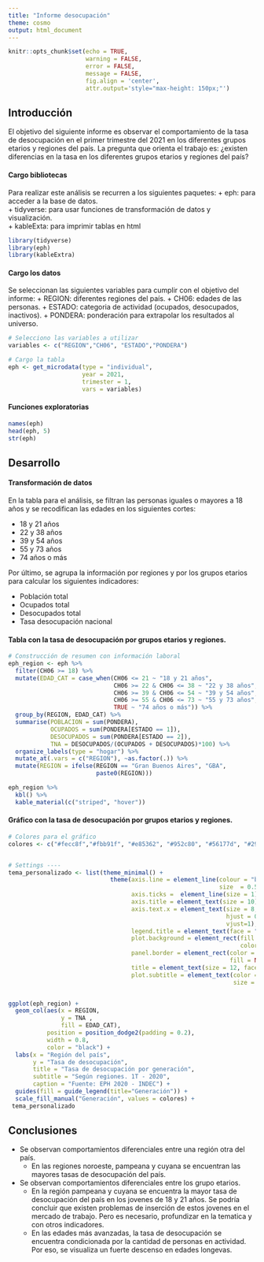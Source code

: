 ```yaml
---
title: "Informe desocupación"
theme: cosmo
output: html_document
---
```


```r
knitr::opts_chunk$set(echo = TRUE, 
                      warning = FALSE, 
                      error = FALSE,
                      message = FALSE,
                      fig.align = 'center', 
                      attr.output='style="max-height: 150px;"')
```

## Introducción

El objetivo del siguiente informe es observar el comportamiento de la tasa de desocupación en el primer trimestre del 2021 en los diferentes grupos etarios y regiones del país. La pregunta que orienta el trabajo es: ¿existen diferencias en la tasa en los diferentes grupos etarios y regiones del país?

#### Cargo bibliotecas 

Para realizar este análisis se recurren a los siguientes paquetes: 
+ eph: para acceder a la base de datos.  
+ tidyverse: para usar funciones de transformación de datos y visualización.  
+ kableExta: para imprimir tablas en html 

```r
library(tidyverse)
library(eph)
library(kableExtra)
```

#### Cargo los datos
Se seleccionan las siguientes variables para cumplir con el objetivo del informe:
+ REGION: diferentes regiones del país.
+ CH06: edades de las personas.
+ ESTADO: categoria de actividad (ocupados, desocupados, inactivos).
+ PONDERA: ponderación para extrapolar los resultados al universo.

```r
# Selecciono las variables a utilizar 
variables <- c("REGION","CH06", "ESTADO","PONDERA")

# Cargo la tabla
eph <- get_microdata(type = "individual",
                     year = 2021,
                     trimester = 1,
                     vars = variables)
```

#### Funciones exploratorias
```r
names(eph)
head(eph, 5)
str(eph)
```

## Desarrollo
#### Transformación de datos  
En la tabla para el análisis, se filtran las personas iguales o mayores a 18 años y se recodifican las edades en los siguientes cortes:  

+ 18 y 21 años
+ 22 y 38 años
+ 39 y 54 años
+ 55 y 73 años
+ 74 años o más  

Por último, se agrupa la información por regiones y por los grupos etarios para calcular los siguientes indicadores:   

+ Población total  
+ Ocupados total  
+ Desocupados total  
+ Tasa desocupación nacional  

#### Tabla con la tasa de desocupación por grupos etarios y regiones.

```r
# Construcción de resumen con información laboral
eph_region <- eph %>% 
  filter(CH06 >= 18) %>% 
  mutate(EDAD_CAT = case_when(CH06 <= 21 ~ "18 y 21 años",
                              CH06 >= 22 & CH06 <= 38 ~ "22 y 38 años",
                              CH06 >= 39 & CH06 <= 54 ~ "39 y 54 años",
                              CH06 >= 55 & CH06 <= 73 ~ "55 y 73 años",
                              TRUE ~ "74 años o más")) %>% 
  group_by(REGION, EDAD_CAT) %>% 
  summarise(POBLACION = sum(PONDERA),
            OCUPADOS = sum(PONDERA[ESTADO == 1]),
            DESOCUPADOS = sum(PONDERA[ESTADO == 2]),
            TNA = DESOCUPADOS/(OCUPADOS + DESOCUPADOS)*100) %>% 
  organize_labels(type = "hogar") %>% 
  mutate_at(.vars = c("REGION"), ~as.factor(.)) %>% 
  mutate(REGION = ifelse(REGION == "Gran Buenos Aires", "GBA", 
                         paste0(REGION)))
```

```r
eph_region %>% 
  kbl() %>%
  kable_material(c("striped", "hover"))
```


#### Gráfico con la tasa de desocupación por grupos etarios y regiones.

```r

# Colores para el gráfico
colores <- c("#fecc8f","#fbb91f", "#e85362", "#952c80", "#56177d", "#29115a")


# Settings ----
tema_personalizado <- list(theme_minimal() +
                             theme(axis.line = element_line(colour = "black", 
                                                            size  = 0.5),
                                   axis.ticks =  element_line(size = 1),
                                   axis.title = element_text(size = 10),
                                   axis.text.x = element_text(size = 8,angle =45, 
                                                              hjust = 0.95, 
                                                              vjust=1),
                                   legend.title = element_text(face = "bold"),
                                   plot.background = element_rect(fill =  "#f1f1f1",
                                                                  color = "#f1f1f1"),
                                   panel.border = element_rect(color = "black", 
                                                               fill = NA),
                                   title = element_text(size = 12, face = "bold"),
                                   plot.subtitle = element_text(color = "#5D6D7E",
                                                                size = 10)))


ggplot(eph_region) +
  geom_col(aes(x = REGION, 
               y = TNA , 
               fill = EDAD_CAT), 
           position = position_dodge2(padding = 0.2),
           width = 0.8, 
           color = "black") +
  labs(x = "Región del país",
       y = "Tasa de desocupación",
       title = "Tasa de desocupación por generación",
       subtitle = "Según regiones. 1T - 2020",
       caption = "Fuente: EPH 2020 - INDEC") +
  guides(fill = guide_legend(title="Generación")) +
  scale_fill_manual("Generación", values = colores) +
 tema_personalizado


```

## Conclusiones

* Se observan comportamientos diferenciales entre una región otra del país. 
  + En las regiones noroeste, pampeana y cuyana se encuentran las mayores tasas de desocupación del país. 

* Se observan comportamientos diferenciales entre los grupo etarios.
  + En la región pampeana y cuyana se encuentra la mayor tasa de desocupación del país en los jovenes de 18 y 21 años. Se podría concluir que existen problemas de inserción de estos jovenes en el mercado de trabajo. Pero es necesario, profundizar en la tematica y con otros indicadores. 
  + En las edades más avanzadas, la tasa de desocupación se encuentra condicionada por la cantidad de personas en actividad. Por eso, se visualiza un fuerte descenso en edades longevas.
  
